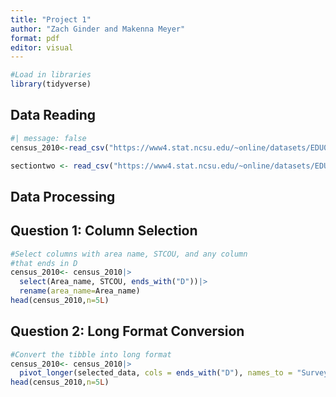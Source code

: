 ```yaml
---
title: "Project 1"
author: "Zach Ginder and Makenna Meyer"
format: pdf
editor: visual
---
```


```r
#Load in libraries
library(tidyverse)
```

## Data Reading

```r
#| message: false
census_2010<-read_csv("https://www4.stat.ncsu.edu/~online/datasets/EDU01a.csv")

sectiontwo <- read_csv("https://www4.stat.ncsu.edu/~online/datasets/EDU01b.csv")
```

## Data Processing

## Question 1: Column Selection

```r
#Select columns with area name, STCOU, and any column
#that ends in D
census_2010<- census_2010|> 
  select(Area_name, STCOU, ends_with("D"))|>
  rename(area_name=Area_name)
head(census_2010,n=5L)
```

## Question 2: Long Format Conversion

```r
#Convert the tibble into long format
census_2010<- census_2010|> 
  pivot_longer(selected_data, cols = ends_with("D"), names_to = "Survey", values_to = value)
head(census_2010,n=5L)
```

